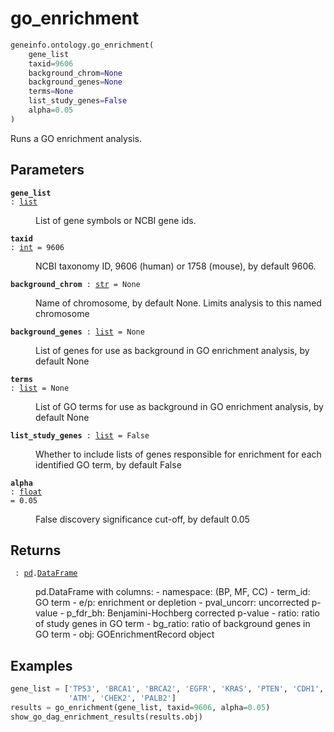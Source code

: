 # go_enrichment { #geneinfo.ontology.go_enrichment }

```python
geneinfo.ontology.go_enrichment(
    gene_list
    taxid=9606
    background_chrom=None
    background_genes=None
    terms=None
    list_study_genes=False
    alpha=0.05
)
```

Runs a GO enrichment analysis.

## Parameters {.doc-section .doc-section-parameters}

<code>[**gene_list**]{.parameter-name} [:]{.parameter-annotation-sep} [[list](`list`)]{.parameter-annotation}</code>

:   List of gene symbols or NCBI gene ids.

<code>[**taxid**]{.parameter-name} [:]{.parameter-annotation-sep} [[int](`int`)]{.parameter-annotation} [ = ]{.parameter-default-sep} [9606]{.parameter-default}</code>

:   NCBI taxonomy ID, 9606 (human) or 1758 (mouse), by default 9606.

<code>[**background_chrom**]{.parameter-name} [:]{.parameter-annotation-sep} [[str](`str`)]{.parameter-annotation} [ = ]{.parameter-default-sep} [None]{.parameter-default}</code>

:   Name of chromosome, by default None. Limits analysis to this named chromosome

<code>[**background_genes**]{.parameter-name} [:]{.parameter-annotation-sep} [[list](`list`)]{.parameter-annotation} [ = ]{.parameter-default-sep} [None]{.parameter-default}</code>

:   List of genes for use as background in GO enrichment analysis,  by default None

<code>[**terms**]{.parameter-name} [:]{.parameter-annotation-sep} [[list](`list`)]{.parameter-annotation} [ = ]{.parameter-default-sep} [None]{.parameter-default}</code>

:   List of GO terms for use as background in GO enrichment analysis, by default None

<code>[**list_study_genes**]{.parameter-name} [:]{.parameter-annotation-sep} [[list](`list`)]{.parameter-annotation} [ = ]{.parameter-default-sep} [False]{.parameter-default}</code>

:   Whether to include lists of genes responsible for enrichment for each  identified GO term, by default False

<code>[**alpha**]{.parameter-name} [:]{.parameter-annotation-sep} [[float](`float`)]{.parameter-annotation} [ = ]{.parameter-default-sep} [0.05]{.parameter-default}</code>

:   False discovery significance cut-off, by default 0.05

## Returns {.doc-section .doc-section-returns}

<code>[]{.parameter-name} [:]{.parameter-annotation-sep} [[pd](`pandas`).[DataFrame](`pandas.DataFrame`)]{.parameter-annotation}</code>

:   pd.DataFrame with columns:  - namespace: (BP, MF, CC) - term_id: GO term - e/p: enrichment or depletion - pval_uncorr: uncorrected p-value - p_fdr_bh: Benjamini-Hochberg corrected p-value - ratio: ratio of study genes in GO term - bg_ratio: ratio of background genes in GO term - obj: GOEnrichmentRecord object

## Examples {.doc-section .doc-section-examples}

```python
gene_list = ['TP53', 'BRCA1', 'BRCA2', 'EGFR', 'KRAS', 'PTEN', 'CDH1', 
             'ATM', 'CHEK2', 'PALB2']
results = go_enrichment(gene_list, taxid=9606, alpha=0.05)
show_go_dag_enrichment_results(results.obj)
```